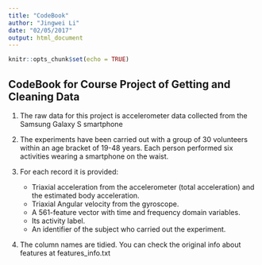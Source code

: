 ---
title: "CodeBook"
author: "Jingwei Li"
date: "02/05/2017"
output: html_document
---

```{r setup, include=FALSE}
knitr::opts_chunk$set(echo = TRUE)
```

## CodeBook for Course Project of Getting and Cleaning Data

1. The raw data for this project is accelerometer data collected from the Samsung Galaxy S smartphone

2. The experiments have been carried out with a group of 30 volunteers within an age bracket of 19-48 years. Each person performed six activities wearing a smartphone on the waist.

3. For each record it is provided:
    - Triaxial acceleration from the accelerometer (total acceleration) and the estimated body acceleration.
    - Triaxial Angular velocity from the gyroscope. 
    - A 561-feature vector with time and frequency domain variables. 
    - Its activity label. 
    - An identifier of the subject who carried out the experiment.

4. The column names are tidied. You can check the original info about features at features_info.txt
